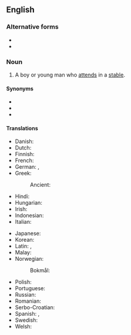 {{also|stableboy|stable-boy}}
==English==

===Alternative forms===
* {{l|en|stable-boy}}
* {{l|en|stableboy}}

===Noun===
{{en-noun}}

# A boy or young man who [[attend]]s in a [[stable]].

====Synonyms====
* {{l|en|groom}}
* {{l|en|stablehand}}
* {{l|en|stableman}}

====Translations====
{{trans-top|boy or young man who attends in a stable}}
* Danish: {{t-needed|da}}
* Dutch: {{t+|nl|staljongen|m}}
* Finnish: {{t|fi|tallirenki}}
* French: {{t+|fr|garçon d'écurie|m}}
* German: {{t+|de|Stalljunge|m}}, {{t+|de|Stallknecht|m}}
* Greek: {{t-needed|el}}
*: Ancient: {{t|grc|ἱπποκόμος|m}}
* Hindi: {{t-needed|hi}}
* Hungarian: {{t-needed|hu}}
* Irish: {{t|ga|buachaill stábla|m}}
* Indonesian: {{t-needed|id}}
* Italian: {{t+|it|stalliere|m}}
{{trans-mid}}
* Japanese: {{t-needed|ja}}
* Korean: {{t-needed|ko}}
* Latin: {{t|la|agāsō|m}}, {{t|la|equīsō|m}}
* Malay: {{t-needed|ms}}
* Norwegian:
*: Bokmål: {{t|nb|stallgutt|m}}
* Polish: {{t+|pl|stajenny|m}}
* Portuguese: {{t-needed|pt}}
* Russian: {{t-needed|ru}}
* Romanian: {{t|ro|băiat la grajd|m}}
* Serbo-Croatian: {{t+|sh|konjušar|m}}
* Spanish: {{t|es|mozo de cuadra|m}}, {{t|es|mozo de establo|m}}
* Swedish: {{t+|sv|stalledräng|c}}
* Welsh: {{t|cy|gwas stabl|m}}
{{trans-bottom}}

{{C|en|Occupations|Male people}}